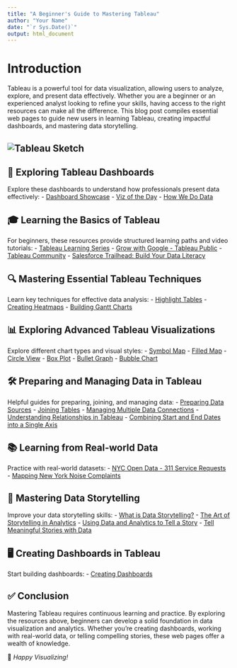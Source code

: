 ```yaml
---
title: "A Beginner's Guide to Mastering Tableau"
author: "Your Name"
date: "`r Sys.Date()`"
output: html_document
---
```


# Introduction
Tableau is a powerful tool for data visualization, allowing users to analyze, explore, and present data effectively. Whether you are a beginner or an experienced analyst looking to refine your skills, having access to the right resources can make all the difference. This blog post compiles essential web pages to guide new users in learning Tableau, creating impactful dashboards, and mastering data storytelling.

## ![Tableau Sketch](tableau_sketch.png)

## 📌 Exploring Tableau Dashboards
Explore these dashboards to understand how professionals present data effectively:
- [Dashboard Showcase](https://www.tableau.com/data-insights/dashboard-showcase)
- [Viz of the Day](https://public.tableau.com/app/discover/viz-of-the-day)
- [How We Do Data](https://www.tableau.com/learn/series/how-we-do-data)

## 🎓 Learning the Basics of Tableau
For beginners, these resources provide structured learning paths and video tutorials:
- [Tableau Learning Series](https://public.tableau.com/app/learn/how-to-videos)
- [Grow with Google - Tableau Public](https://public.tableau.com/app/profile/grow.with.google#!/)
- [Tableau Community](https://community.tableau.com/s/)
- [Salesforce Trailhead: Build Your Data Literacy](https://trailhead.salesforce.com/content/learn/trails/build-your-data-literacy)

## 🔍 Mastering Essential Tableau Techniques
Learn key techniques for effective data analysis:
- [Highlight Tables](https://help.tableau.com/current/pro/desktop/en-us/buildexamples_highlight.htm)
- [Creating Heatmaps](https://help.tableau.com/current/pro/desktop/en-us/maps_howto_heatmap.htm)
- [Building Gantt Charts](https://help.tableau.com/current/pro/desktop/en-us/buildexamples_gantt.htm)

## 📊 Exploring Advanced Tableau Visualizations
Explore different chart types and visual styles:
- [Symbol Map](https://interworks.com/blog/2014/08/18/tableau-essentials-chart-types-symbol-map/)
- [Filled Map](https://interworks.com/blog/2014/09/23/tableau-essentials-chart-types-filled-map/)
- [Circle View](https://interworks.com/blog/2014/10/17/tableau-essentials-chart-types-circle-view/)
- [Box Plot](https://help.tableau.com/current/pro/desktop/en-us/buildexamples_boxplot.htm)
- [Bullet Graph](https://help.tableau.com/current/pro/desktop/en-us/qs_bullet_graphs.htm)
- [Bubble Chart](https://help.tableau.com/current/pro/desktop/en-us/buildexamples_bubbles.htm)

## 🛠 Preparing and Managing Data in Tableau
Helpful guides for preparing, joining, and managing data:
- [Preparing Data Sources](https://help.tableau.com/current/pro/desktop/en-us/datasource_prepare.htm)
- [Joining Tables](https://help.tableau.com/current/pro/desktop/en-us/joining_tables.htm)
- [Managing Multiple Data Connections](https://help.tableau.com/current/pro/desktop/en-us/multiple_connections.htm)
- [Understanding Relationships in Tableau](https://help.tableau.com/current/online/en-us/datasource_relationships_learnmorepage.htm)
- [Combining Start and End Dates into a Single Axis](https://kb.tableau.com/articles/howto/combining-start-and-end-dates-into-a-single-axis)

## 📚 Learning from Real-world Data
Practice with real-world datasets:
- [NYC Open Data - 311 Service Requests](https://nycopendata.socrata.com/Social-Services/311-Service-Requests-from-2010-to-Present/erm2-nwe9?)
- [Mapping New York Noise Complaints](https://www.newyorker.com/tech/annals-of-technology/mapping-new-york-noise-complaints)

## 📖 Mastering Data Storytelling
Improve your data storytelling skills:
- [What is Data Storytelling?](https://www.nugit.co/what-is-data-storytelling/)
- [The Art of Storytelling in Analytics](https://www.analyticsvidhya.com/blog/2020/05/art-storytelling-analytics-data-science/)
- [Using Data and Analytics to Tell a Story](https://www.gartner.com/smarterwithgartner/use-data-and-analytics-to-tell-a-story)
- [Tell Meaningful Stories with Data](https://www.thinkwithgoogle.com/marketing-strategies/data-and-measurement/tell-meaningful-stories-with-data/)

## 🖥 Creating Dashboards in Tableau
Start building dashboards:
- [Creating Dashboards](https://help.tableau.com/current/pro/desktop/en-us/dashboards_create.htm)

## ✅ Conclusion
Mastering Tableau requires continuous learning and practice. By exploring the resources above, beginners can develop a solid foundation in data visualization and analytics. Whether you’re creating dashboards, working with real-world data, or telling compelling stories, these web pages offer a wealth of knowledge.

📌 *Happy Visualizing!*
